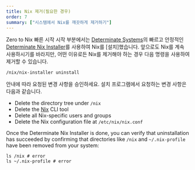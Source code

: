 ```yaml
---
title: Nix 제거(필요한 경우)
order: 7
summary: ["시스템에서 Nix를 깨끗하게 제거하기"]
---
```


Zero to Nix 빠른 시작 시작 부분에서는 [Determinate Systems][ds]의 빠르고 안정적인 [Determinate Nix Installer][nix-installer]를 사용하여 Nix를 [설치]했습니다.
앞으로도 Nix를 계속 사용하시기를 바라지만, 어떤 이유로든 Nix를 제거해야 하는 경우 다음 명령을 사용하여 제거할 수 있습니다.

```shell title="Uninstall Nix"
/nix/nix-installer uninstall
```

안내에 따라 요청된 변경 사항을 승인하세요.
설치 프로그램에서 요청하는 변경 사항은 다음과 같습니다.

- Delete the directory tree under `/nix`
- Delete the [Nix] CLI tool
- Delete all Nix-specific users and groups
- Delete the Nix configuration file at `/etc/nix/nix.conf`

Once the Determinate Nix Installer is done, you can verify that uninstallation has succeeded by confirming that directories like `/nix` and `~/.nix-profile` have been removed from your system:

```shell title="Verify that uninstallation has succeeded"
ls /nix # error
ls ~/.nix-profile # error
```

[ds]: https://determinate.systems
[installed]: /start/install
[nix]: /concepts/nix
[nix-installer]: /concepts/nix-installer
